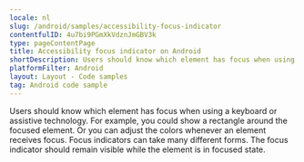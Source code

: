 ```yaml
---
locale: nl
slug: /android/samples/accessibility-focus-indicator
contentfulID: 4u7bi9PGmXkVdznJmGBV3k
type: pageContentPage
title: Accessibility focus indicator on Android
shortDescription: Users should know which element has focus when using a keyboard or assistive technology.
platformFilter: Android
layout: Layout - Code samples
tag: Android code sample
---
```


Users should know which element has focus when using a keyboard or assistive technology. For example, you could show a rectangle around the focused element. Or you can adjust the colors whenever an element receives focus. Focus indicators can take many different forms. The focus indicator should remain visible while the element is in focused state.

<CodeSample id="accessibility-focus-indicator" locale="nl" platform="android"/>